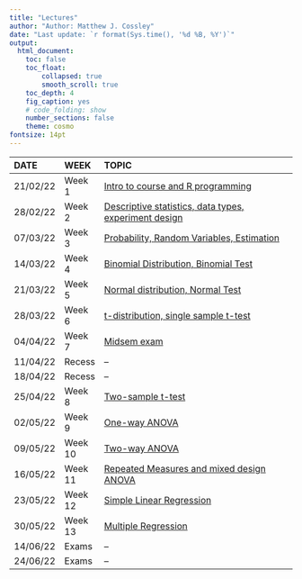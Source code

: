 ```yaml
---
title: "Lectures"
author: "Author: Matthew J. Cossley"
date: "Last update: `r format(Sys.time(), '%d %B, %Y')`"
output:
  html_document:
    toc: false
    toc_float:
        collapsed: true
        smooth_scroll: true
    toc_depth: 4
    fig_caption: yes
    # code_folding: show
    number_sections: false
    theme: cosmo
fontsize: 14pt
---
```


| DATE     | WEEK    | TOPIC                                                                    |
|:---------|:--------|:-------------------------------------------------------------------------|
| 21/02/22 | Week 1  | [Intro to course and R programming                    ](lecture_1.html)  |
| 28/02/22 | Week 2  | [Descriptive statistics, data types, experiment design](lecture_2.html)  |
| 07/03/22 | Week 3  | [Probability, Random Variables, Estimation            ](lecture_3.html)  |
| 14/03/22 | Week 4  | [Binomial Distribution, Binomial Test                 ](lecture_4.html)  |
| 21/03/22 | Week 5  | [Normal distribution, Normal Test                     ](lecture_5.html)  |
| 28/03/22 | Week 6  | [t-distribution, single sample t-test                 ](lecture_6.html)  |
| 04/04/22 | Week 7  | [Midsem exam                                          ](lecture_7.html)  |
| 11/04/22 | Recess  | --                                                                       |
| 18/04/22 | Recess  | --                                                                       |
| 25/04/22 | Week 8  | [Two-sample t-test                                    ](lecture_8.html)  |
| 02/05/22 | Week 9  | [One-way ANOVA                                        ](lecture_9.html)  |
| 09/05/22 | Week 10 | [Two-way ANOVA                                        ](lecture_10.html) |
| 16/05/22 | Week 11 | [Repeated Measures and mixed design ANOVA             ](lecture_11.html) |
| 23/05/22 | Week 12 | [Simple Linear Regression                             ](lecture_12.html) |
| 30/05/22 | Week 13 | [Multiple Regression                                  ](lecture_13.html) |
| 14/06/22 | Exams   | --                                                                       |
| 24/06/22 | Exams   | --                                                                       |
